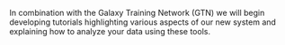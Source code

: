 In combination with the Galaxy Training Network (GTN) we will
begin developing tutorials highlighting various aspects of our new
system and explaining how to analyze your data using these tools.
